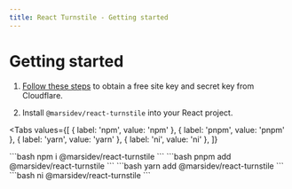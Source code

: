 ```yaml
---
title: React Turnstile - Getting started
---
```


# Getting started

1. [Follow these steps](https://developers.cloudflare.com/turnstile/get-started/) to obtain a free site key and secret key from Cloudflare.

2. Install `@marsidev/react-turnstile` into your React project.

<Tabs
  values={[
    { label: 'npm', value: 'npm' },
    { label: 'pnpm', value: 'pnpm' },
    { label: 'yarn', value: 'yarn' },
    { label: 'ni', value: 'ni' },
  ]}
>
  <TabItem value="npm">
    ```bash
    npm i @marsidev/react-turnstile
    ```
  </TabItem>

  <TabItem value="pnpm">
    ```bash
    pnpm add @marsidev/react-turnstile
    ```
  </TabItem>

  <TabItem value="yarn">
    ```bash
    yarn add @marsidev/react-turnstile
    ```
  </TabItem>

  <TabItem value="ni">
    ```bash
    ni @marsidev/react-turnstile
    ```
  </TabItem>
</Tabs>
